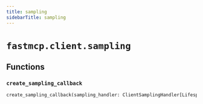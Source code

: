 ---
title: sampling
sidebarTitle: sampling
---

# `fastmcp.client.sampling`

## Functions

### `create_sampling_callback` <sup><a href="https://github.com/jlowin/fastmcp/blob/main/src/fastmcp/client/sampling.py#L31" target="_blank"><Icon icon="github" style="width: 14px; height: 14px;" /></a></sup>

```python
create_sampling_callback(sampling_handler: ClientSamplingHandler[LifespanContextT]) -> SamplingFnT
```

